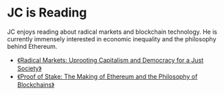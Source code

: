 # JC is Reading

JC enjoys reading about radical markets and blockchain technology. He is currently immensely interested in economic inequality and the philosophy behind Ethereum.

- [《Radical Markets: Uprooting Capitalism and Democracy for a Just Society》](https://www.google.com/search?q=Radical+Markets%3A+Uprooting+Capitalism+and+Democracy+for+a+Just+Society)
- [《Proof of Stake: The Making of Ethereum and the Philosophy of Blockchains》](https://www.google.com/search?q=Proof+of+Stake%3A+The+Making+of+Ethereum+and+the+Philosophy+of+Blockchains)
